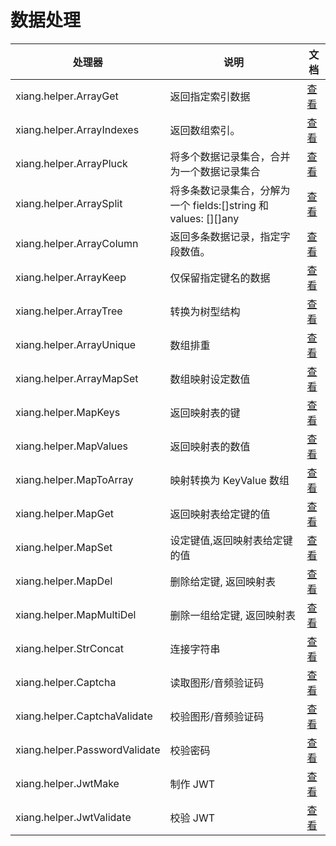 # 数据处理

| 处理器                        | 说明                                                            | 文档                                    |
| ----------------------------- | --------------------------------------------------------------- | --------------------------------------- |
| xiang.helper.ArrayGet         | 返回指定索引数据                                                | [查看](../e.处理器参考/c.数据图表#Find) |
| xiang.helper.ArrayIndexes     | 返回数组索引。                                                  | [查看](../e.处理器参考/c.数据图表#Find) |
| xiang.helper.ArrayPluck       | 将多个数据记录集合，合并为一个数据记录集合                      | [查看](../e.处理器参考/c.数据图表#Find) |
| xiang.helper.ArraySplit       | 将多条数记录集合，分解为一个 fields:[]string 和 values: [][]any | [查看](../e.处理器参考/c.数据图表#Find) |
| xiang.helper.ArrayColumn      | 返回多条数据记录，指定字段数值。                                | [查看](../e.处理器参考/c.数据图表#Find) |
| xiang.helper.ArrayKeep        | 仅保留指定键名的数据                                            | [查看](../e.处理器参考/c.数据图表#Find) |
| xiang.helper.ArrayTree        | 转换为树型结构                                                  | [查看](../e.处理器参考/c.数据图表#Find) |
| xiang.helper.ArrayUnique      | 数组排重                                                        | [查看](../e.处理器参考/c.数据图表#Find) |
| xiang.helper.ArrayMapSet      | 数组映射设定数值                                                | [查看](../e.处理器参考/c.数据图表#Find) |
| xiang.helper.MapKeys          | 返回映射表的键                                                  | [查看](../e.处理器参考/c.数据图表#Find) |
| xiang.helper.MapValues        | 返回映射表的数值                                                | [查看](../e.处理器参考/c.数据图表#Find) |
| xiang.helper.MapToArray       | 映射转换为 KeyValue 数组                                        | [查看](../e.处理器参考/c.数据图表#Find) |
| xiang.helper.MapGet           | 返回映射表给定键的值                                            | [查看](../e.处理器参考/c.数据图表#Find) |
| xiang.helper.MapSet           | 设定键值,返回映射表给定键的值                                   | [查看](../e.处理器参考/c.数据图表#Find) |
| xiang.helper.MapDel           | 删除给定键, 返回映射表                                          | [查看](../e.处理器参考/c.数据图表#Find) |
| xiang.helper.MapMultiDel      | 删除一组给定键, 返回映射表                                      | [查看](../e.处理器参考/c.数据图表#Find) |
| xiang.helper.StrConcat        | 连接字符串                                                      | [查看](../e.处理器参考/c.数据图表#Find) |
| xiang.helper.Captcha          | 读取图形/音频验证码                                             | [查看](../e.处理器参考/c.数据图表#Find) |
| xiang.helper.CaptchaValidate  | 校验图形/音频验证码                                             | [查看](../e.处理器参考/c.数据图表#Find) |
| xiang.helper.PasswordValidate | 校验密码                                                        | [查看](../e.处理器参考/c.数据图表#Find) |
| xiang.helper.JwtMake          | 制作 JWT                                                        | [查看](../e.处理器参考/c.数据图表#Find) |
| xiang.helper.JwtValidate      | 校验 JWT                                                        | [查看](../e.处理器参考/c.数据图表#Find) |
